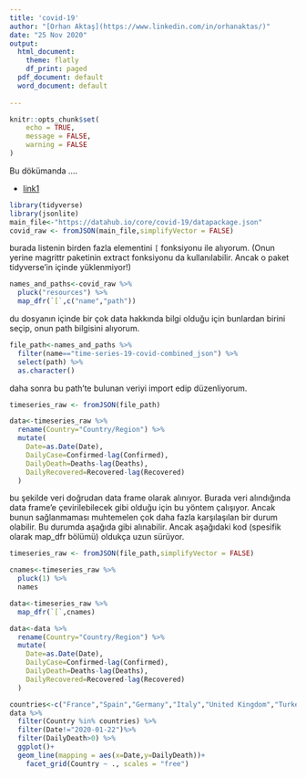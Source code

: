 ```yaml
---
title: 'covid-19'
author: "[Orhan Aktaş](https://www.linkedin.com/in/orhanaktas/)"
date: "25 Nov 2020"
output:
  html_document:
    theme: flatly
    df_print: paged
  pdf_document: default
  word_document: default
   
---
```



```r
knitr::opts_chunk$set(
	echo = TRUE,
	message = FALSE,
	warning = FALSE
)
```
Bu dökümanda ....

- [link1](https://datahub.io/core/covid-19#r)




```r
library(tidyverse)
library(jsonlite)
main_file<-"https://datahub.io/core/covid-19/datapackage.json"
covid_raw <- fromJSON(main_file,simplifyVector = FALSE)
```


burada listenin birden fazla elementini `[` fonksiyonu ile alıyorum. (Onun yerine magrittr paketinin extract fonksiyonu da kullanılabilir. Ancak o paket tidyverse'in içinde yüklenmiyor!)
```r
names_and_paths<-covid_raw %>% 
  pluck("resources") %>%
  map_dfr(`[`,c("name","path"))
```


du dosyanın içinde bir çok data hakkında bilgi olduğu için bunlardan birini seçip, onun path bilgisini alıyorum.
```r
file_path<-names_and_paths %>%
  filter(name=="time-series-19-covid-combined_json") %>%
  select(path) %>%
  as.character()
```

daha sonra bu path'te bulunan veriyi import edip düzenliyorum. 
```r
timeseries_raw <- fromJSON(file_path)

data<-timeseries_raw %>% 
  rename(Country="Country/Region") %>%
  mutate(
    Date=as.Date(Date),
    DailyCase=Confirmed-lag(Confirmed),
    DailyDeath=Deaths-lag(Deaths),
    DailyRecovered=Recovered-lag(Recovered)
  )
```


bu şekilde veri doğrudan data frame olarak alınıyor. Burada veri alındığında data frame'e çevirilebilecek gibi olduğu için bu yöntem çalışıyor. Ancak bunun sağlanmaması muhtemelen çok daha fazla karşılaşılan bir durum olabilir. Bu durumda aşağıda gibi alınabilir. Ancak aşağıdaki kod (spesifik olarak map_dfr bölümü) oldukça uzun sürüyor.

```r
timeseries_raw <- fromJSON(file_path,simplifyVector = FALSE)

cnames<-timeseries_raw %>% 
  pluck(1) %>%
  names

data<-timeseries_raw %>% 
  map_dfr(`[`,cnames) 

data<-data %>% 
  rename(Country="Country/Region") %>%
  mutate(
    Date=as.Date(Date),
    DailyCase=Confirmed-lag(Confirmed),
    DailyDeath=Deaths-lag(Deaths),
    DailyRecovered=Recovered-lag(Recovered)
  )
```




```r
countries<-c("France","Spain","Germany","Italy","United Kingdom","Turkey")
data %>% 
  filter(Country %in% countries) %>% 
  filter(Date!="2020-01-22")%>%
  filter(DailyDeath>0) %>%
  ggplot()+
  geom_line(mapping = aes(x=Date,y=DailyDeath))+
    facet_grid(Country ~ ., scales = "free") 
  

```

